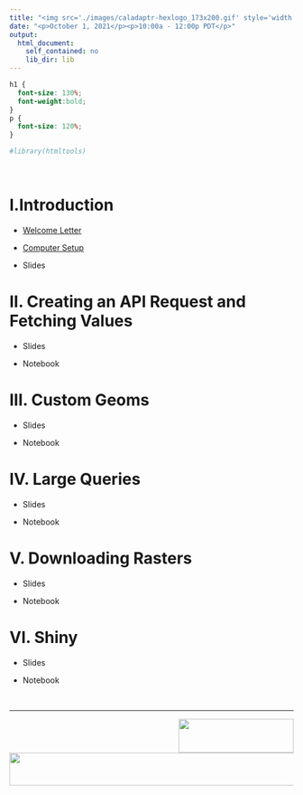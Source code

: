 ```yaml
---
title: "<img src='./images/caladaptr-hexlogo_173x200.gif' style='width:130px; height:150px; float:right;'/><span style='color:#777; font-size:60%; font-style:italic;'>Workshop:</span><br/>Working with Cal-Adapt Climate Data in R"
date: "<p>October 1, 2021</p><p>10:00a - 12:00p PDT</p>"
output:
  html_document:
    self_contained: no
    lib_dir: lib
---
```


```css
h1 {
  font-size: 130%;
  font-weight:bold;
}
p {
  font-size: 120%;
}
```

```r
#library(htmltools)
```

\

# I\.Introduction

- [Welcome Letter](welcome.html)

- [Computer Setup](welcome.html)

- Slides

# II\. Creating an API Request and Fetching Values

- Slides

- Notebook

# III\. Custom Geoms

- Slides

- Notebook

# IV\. Large Queries

- Slides

- Notebook

# V\. Downloading Rasters

- Slides

- Notebook

# VI\. Shiny

- Slides

- Notebook

\

<hr/>

<div>

<img src="images/cal-adapt-logo.svg" style="height:60px; width:204px; float:right;">

<a href="http://igis.ucanr.edu/" target="_blank"><img src="./images/igis-logo_550x58x256.png" style="width:550px; height:58px;"/></a>

</div>
<div style="clear:both;"></div>





